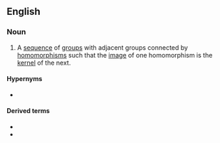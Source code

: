 ==English==
{{wikipedia}}

===Noun===
{{en-noun}}

# {{lb|en|algebra}} A [[sequence]] of [[group]]s with adjacent groups connected by [[homomorphism]]s such that the [[image]] of one homomorphism is the [[kernel]] of the next.

====Hypernyms====
* {{l|en|chain complex}}

====Derived terms====
* {{l|en|long exact sequence}}
* {{l|en|short exact sequence}}